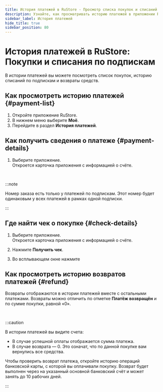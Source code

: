 ```yaml
---
title: История платежей в RuStore - Просмотр списка покупок и списаний по подпискам
description: Узнайте, как просматривать историю платежей в приложении RuStore. Посмотрите список своих покупок и историю списаний по подпискам. Шаги по доступу к истории, выбору приложения и копированию номера заказа описаны подробно.
sidebar_label: История платежей
hide_title: true
sidebar_position: 80
---
```


# История платежей в RuStore: Покупки и списания по подпискам

В истории платежей вы можете посмотреть список покупок, историю списаний по подпискам и возвраты средств.

## Как просмотреть историю платежей {#payment-list}

1. Откройте приложение RuStore.
1.  В нижнем меню выберите **Моё**. 
1. Перейдите в раздел **История платежей**.



## Как получить сведения о платеже {#payment-details}

1. Выберите приложение.<br /> Откроется карточка приложения с информацией о счёте.



&nbsp;



:::note

Номер заказа есть только у платежей по подпискам. Этот номер будет одинаковым у всех платежей в рамках одной подписки.

:::
## Где найти чек о покупке {#check-details}

1. Выберите приложение.<br /> Откроется карточка приложения с информацией о счёте.


2. Нажмите **Получить чек**.
2. Во всплывающем окне нажмите 



## Как просмотреть историю возвратов платежей {#refund}

Возвраты отображаются в истории платежей вместе с остальными платежами.
Возвраты можно отличить по отметке **Платёж возвращён** и по сумме покупки, равной «0».


&nbsp;


:::caution

В истории платежей вы видите счета: 
- В случае успешной оплаты отображается сумма платежа.
- В случае возврата — 0. 
  Это означат, что по данной покупке вам вернулись все средства.

Чтобы проверить возврат платежа, откройте историю операций банковской карты, с которой вы оплачивали покупку. Возврат будет выполнен через  на указанный основной банковский счёт и может занять до 10 рабочих дней.

:::

